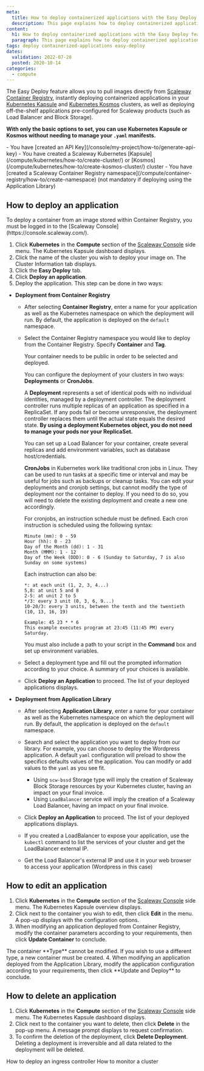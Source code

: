 ```yaml
---
meta:
  title: How to deploy containerized applications with the Easy Deploy feature
  description: This page explains how to deploy containerized applications with the Easy Deploy feature
content:
  h1: How to deploy containerized applications with the Easy Deploy feature
  paragraph: This page explains how to deploy containerized applications with the Easy Deploy feature
tags: deploy containerized-applications easy-deploy 
dates:
  validation: 2022-07-28
  posted: 2020-10-14
categories:
  - compute
---
```



The Easy Deploy feature allows you to pull images directly from [Scaleway Container Registry](/compute/container-registry/concepts#container-registry), instantly deploying containerized applications in your [Kubernetes Kapsule](/compute/kubernetes/concepts#kubernetes-kapsule) and [Kubernetes Kosmos](https://www.scaleway.com/en/docs/compute/kubernetes/concepts/#kubernetes-kosmos) clusters, as well as deploying off-the-shelf applications pre-configured for Scaleway products (such as Load Balancer and Block Storage).

**With only the basic options to set, you can use Kubernetes Kapsule or Kosmos without needing to manage your `.yaml` manifests.**

<Macro id="iam-requirements" />

<Message type="requirement">
  - You have [created an API Key](/console/my-project/how-to/generate-api-key)
  - You have created a Scaleway Kubernetes [Kapsule](/compute/kubernetes/how-to/create-cluster/) or [Kosmos](/compute/kubernetes/how-to/create-kosmos-cluster/) cluster
  - You have [created a Scaleway Container Registry namespace](/compute/container-registry/how-to/create-namespace) (not mandatory if deploying using the Application Library)
</Message>


## How to deploy an application

<Message type="note">
  To deploy a container from an image stored within Container Registry, you must be logged in to the [Scaleway Console](https://console.scaleway.com/).
</Message>

1. Click **Kubernetes** in the **Compute** section of the [Scaleway Console](https://console.scaleway.com) side menu. The Kubernetes Kapsule dashboard displays.
    <Lightbox src="scaleway-kubernetes-clusters-list.webp" alt="" />
2. Click the name of the cluster you wish to deploy your image on. The Cluster Information tab displays.
    <Lightbox src="scaleway-kubernetes-cluster-information.webp" alt="" />
3. Click the **Easy Deploy** tab.
4. Click **Deploy an application**. 
5. Deploy the application. This step can be done in two ways:
  * **Deployment from Container Registry**

    * After selecting **Container Registry**, enter a name for your application as well as the Kubernetes namespace on which the deployment will run. By default, the application is deployed on the `default` namespace.

    * Select the Container Registry namespace you would like to deploy from the Container Registry. Specify **Container** and **Tag**.

      <Message type="note">
      Your container needs to be public in order to be selected and deployed.
      </Message>

      You can configure the deployment of your clusters in two ways: **Deployments** or **CronJobs**.

      A **Deployment** represents a set of identical pods with no individual identities, managed by a deployment controller. The deployment controller runs multiple replicas of an application as specified in a ReplicaSet. If any pods fail or become unresponsive, the deployment controller replaces them until the actual state equals the desired state. **By using a deployment Kubernetes object, you do not need to manage your pods nor your ReplicaSet.**

      You can set up a Load Balancer for your container, create several replicas and add environment variables, such as database host/credentials. 

      **CronJobs** in Kubernetes work like traditional cron jobs in Linux. They can be used to run tasks at a specific time or interval and may be useful for jobs such as backups or cleanup tasks. You can edit your deployments and cronjob settings, but cannot modify the type of deployment nor the container to deploy. If you need to do so, you will need to delete the existing deployment and create a new one accordingly.

      For cronjobs, an instruction schedule must be defined. Each cron instruction is scheduled using the following syntax:
      ```
      Minute (mm): 0 - 59
      Hour (hh): 0 - 23
      Day of the Month (dd): 1 - 31
      Month (MMM): 1 - 12
      Day of the Week (DDD): 0 - 6 (Sunday to Saturday, 7 is also Sunday on some systems)
      ```
      Each instruction can also be:
      ```
      *: at each unit (1, 2, 3, 4...)
      5,8: at unit 5 and 8
      2-5: at unit 2 to 5
      */3: every 3 unit (0, 3, 6, 9...)
      10-20/3: every 3 units, between the tenth and the twentieth (10, 13, 16, 19)
      
      Example: 45 23 * * 6
      This example executes program at 23:45 (11:45 PM) every Saturday.
      ``` 
      You must also include a path to your script in the **Command** box and set up environment variables. 

    * Select a deployment type and fill out the prompted information according to your choice. A summary of your choices is available.

    *  Click **Deploy an Application** to proceed. The list of your deployed applications displays. 


  * **Deployment from Application Library**

    * After selecting **Application Library**, enter a name for your container as well as the Kubernetes namespace on which the deployment will run. By default, the application is deployed on the `default` namespace.

    <Lightbox src="scaleway-kubernetes-application-library.webp" alt="" />

    * Search and select the application you want to deploy from our library. For example, you can choose to deploy the Wordpress application. A default `yaml` configuration will preload to show the specifics defaults values of the application. You can modify or add values to the `yaml` as you see fit.

      <Lightbox src="scaleway-kubernetes-yaml-edit.webp" alt="" />

      * Using `scw-bssd` Storage type will imply the creation of Scaleway Block Storage resources by your Kubernetes cluster, having an impact on your final invoice.
      * Using `LoadBalancer` service will imply the creation of a Scaleway Load Balancer, having an impact on your final invoice.

    * Click **Deploy an Application** to proceed. The list of your deployed applications displays.

    * If you created a LoadBalancer to expose your application, use the `kubectl` command to list the services of your cluster and get the LoadBalancer external IP.
      
      <Lightbox src="scaleway-kubernetes-kubectl-all.webp" alt="" />

    * Get the Load Balancer's external IP and use it in your web browser to access your application (Wordpress in this case)
      <Lightbox src="scaleway-kubernetes-wordpress.webp" alt="" />

## How to edit an application

1. Click **Kubernetes** in the **Compute** section of the [Scaleway Console](https://console.scaleway.com) side menu. The Kubernetes Kapsule overview displays.
2. Click <Icon name="edit" /> next to the container you wish to edit, then click **Edit** in the menu. A pop-up displays with the configuration options. 
3. When modifying an application deployed from Container Registry, modify the container parameters according to your requirements, then click **Update Container** to conclude. 
    <Lightbox src="scaleway-update-container.webp" alt="" />

  <Message type="note">
    The container **Type** cannot be modified. If you wish to use a different type, a new container must be created. 
  </Message>
4. When modifying an application deployed from the Application Library, modify the application configuration according to your requirements, then click **Update and Deploy** to conclude. 
    <Lightbox src="scaleway-kubernetes-edit-application.webp" alt="" />

## How to delete an application

1. Click **Kubernetes** in the **Compute** section of the [Scaleway Console](https://console.scaleway.com) side menu. The Kubernetes Kapsule dashboard displays.
2. Click <Icon name="edit" /> next to the container you want to delete, then click **Delete** in the pop-up menu. A message prompt displays to request confirmation.
3. To confirm the deletion of the deployment, click **Delete Deployment**.
    <Message type="important">
      Deleting a deployment is irreversible and all data related to the deployment will be deleted. 
    </Message>


<Navigation title="See Also">
  <PreviousButton to="/compute/kubernetes/how-to/deploy-ingress-controller/">How to deploy an ingress controller</PreviousButton>
  <NextButton to="/compute/kubernetes/how-to/monitor-cluster/">How to monitor a cluster</NextButton>
</Navigation>
